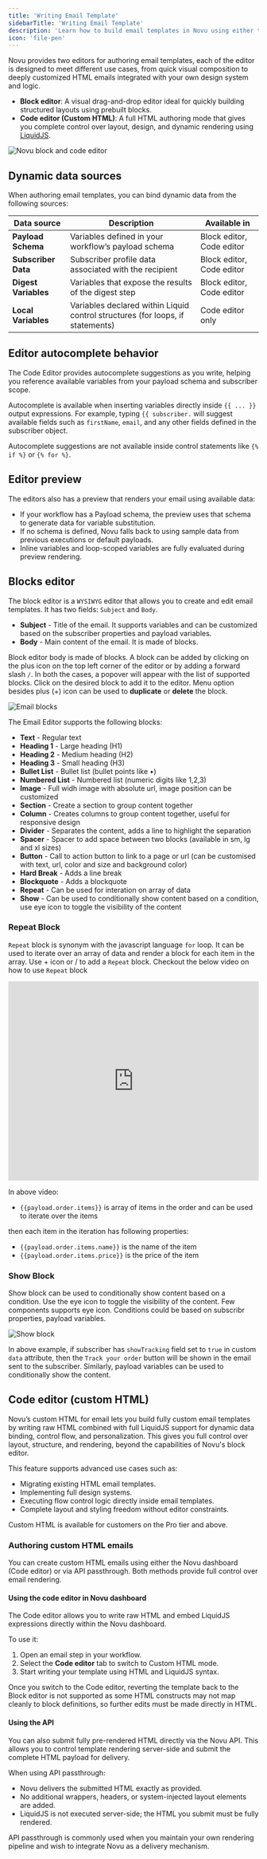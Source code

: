 ```yaml
---
title: 'Writing Email Template'
sidebarTitle: 'Writing Email Template'
description: 'Learn how to build email templates in Novu using either the block editor or code editor (custom HTML)'
icon: 'file-pen'
---
```


Novu provides two editors for authoring email templates, each of the editor is designed to meet different use cases, from quick visual composition to deeply customized HTML emails integrated with your own design system and logic.

- **Block editor**: A visual drag-and-drop editor ideal for quickly building structured layouts using prebuilt blocks.
- **Code editor (Custom HTML)**: A full HTML authoring mode that gives you complete control over layout, design, and dynamic rendering using [LiquidJS](https://liquidjs.com/index.html).

<img
  src="/images/channels-and-providers/email/writing-email-template/block-and-code-editor.png"
  alt="Novu block and code editor"
/>

## Dynamic data sources

When authoring email templates, you can bind dynamic data from the following sources:

| Data source          | Description                                             | Available in              |
| -------------------- | ------------------------------------------------------- | ------------------------- |
| **Payload Schema**   | Variables defined in your workflow’s payload schema     | Block editor, Code editor |
| **Subscriber Data**  | Subscriber profile data associated with the recipient   | Block editor, Code editor |
| **Digest Variables** | Variables that expose the results of the digest step | Block editor, Code editor |
| **Local Variables**  | Variables declared within Liquid control structures (for loops, if statements)     | Code editor only          |

## Editor autocomplete behavior

The Code Editor provides autocomplete suggestions as you write, helping you reference available variables from your payload schema and subscriber scope.

Autocomplete is available when inserting variables directly inside `{{ ... }}` output expressions. For example, typing `{{ subscriber.` will suggest available fields such as `firstName`, `email`, and any other fields defined in the subscriber object.

<Callout>Autocomplete suggestions are not available inside control statements like `{% if %}` or `{% for %}`.</Callout>

## Editor preview

The editors also has a preview that renders your email using available data:

- If your workflow has a Payload schema, the preview uses that schema to generate data for variable substitution.
- If no schema is defined, Novu falls back to using sample data from previous executions or default payloads.
- Inline variables and loop-scoped variables are fully evaluated during preview rendering.

## Blocks editor

The block editor is a `WYSIWYG` editor that allows you to create and edit email templates. It has two fields: `Subject` and `Body`.

- **Subject** - Title of the email. It supports variables and can be customized based on the subscriber properties and payload variables.
- **Body** - Main content of the email. It is made of blocks.

Block editor body is made of blocks. A block can be added by clicking on the plus icon on the top left corner of the editor or by adding a forward slash `/`. In both the cases, a popover will appear with the list of supported blocks. Click on the desired block to add it to the editor. Menu option besides plus (+) icon can be used to **duplicate** or **delete** the block.

<img
  src="/images/channels-and-providers/email/writing-email-template/email-blocks.gif"
  alt="Email blocks"
/>

The Email Editor supports the following blocks:

- **Text** - Regular text
- **Heading 1** - Large heading (H1)
- **Heading 2** - Medium heading (H2)
- **Heading 3** - Small heading (H3)
- **Bullet List** - Bullet list (bullet points like •)
- **Numbered List** - Numbered list (numeric digits like 1,2,3)
- **Image** - Full widh image with absolute url, image position can be customized
- **Section** - Create a section to group content together
- **Column** - Creates columns to group content together, useful for responsive design
- **Divider** - Separates the content, adds a line to highlight the separation
- **Spacer** - Spacer to add space between two blocks (available in sm, lg and xl sizes)
- **Button** - Call to action button to link to a page or url (can be customised with text, url, color and size and background color)
- **Hard Break** - Adds a line break
- **Blockquote** - Adds a blockquote
- **Repeat** - Can be used for interation on array of data
- **Show** - Can be used to conditionally show content based on a condition, use eye icon to toggle the visibility of the content

### Repeat Block

`Repeat` block is synonym with the javascript language `for` loop. It can be used to iterate over an array of data and render a block for each item in the array. Use + icon or / to add a `Repeat` block. Checkout the below video on how to use `Repeat` block

<iframe
  width="100%"
  height="400"
  src="https://www.youtube.com/embed/yC--z0mQ3Bg"
  title="Learn how to use Novu email editor Repeat block"
  frameBorder="0"
  allow="accelerometer; autoplay; clipboard-write; encrypted-media; gyroscope; picture-in-picture; fullscreen"
  allowFullScreen></iframe>

In above video:

- `{{payload.order.items}}` is array of items in the order and can be used to iterate over the items

then each item in the iteration has following properties:

- `{{payload.order.items.name}}` is the name of the item
- `{{payload.order.items.price}}` is the price of the item

### Show Block

Show block can be used to conditionally show content based on a condition. Use the eye icon to toggle the visibility of the content. Few components supports eye icon. Conditions could be based on subscribr properties, payload variables.

<img
  src="/images/channels-and-providers/email/writing-email-template/show-block.gif"
  alt="Show block"
/>

In above example, if subscriber has `showTracking` field set to `true` in custom `data` attribute, then the `Track your order` button will be shown in the email sent to the subscriber. Similarly, payload variables can be used to conditionally show the content.

## Code editor (custom HTML)

Novu’s custom HTML for email lets you build fully custom email templates by writing raw HTML combined with full LiquidJS support for dynamic data binding, control flow, and personalization. This gives you full control over layout, structure, and rendering, beyond the capabilities of Novu's block editor.

This feature supports advanced use cases such as:
- Migrating existing HTML email templates.
- Implementing full design systems.
- Executing flow control logic directly inside email templates.
- Complete layout and styling freedom without editor constraints.

<Callout type='info'>Custom HTML is available for customers on the Pro tier and above.</Callout>

### Authoring custom HTML emails

You can create custom HTML emails using either the Novu dashboard (Code editor) or via API passthrough. Both methods provide full control over email rendering.

#### Using the code editor in Novu dashboard

The Code editor allows you to write raw HTML and embed LiquidJS expressions directly within the Novu dashboard.

To use it:
1. Open an email step in your workflow.
2. Select the **Code editor** tab to switch to Custom HTML mode.
3. Start writing your template using HTML and LiquidJS syntax.

<Callout type='warn'>Once you switch to the Code editor, reverting the template back to the Block editor is not supported as some HTML constructs may not map cleanly to block definitions, so further edits must be made directly in HTML.</Callout>

#### Using the API

You can also submit fully pre-rendered HTML directly via the Novu API. This allows you to control template rendering server-side and submit the complete HTML payload for delivery.

When using API passthrough:

- Novu delivers the submitted HTML exactly as provided.
- No additional wrappers, headers, or system-injected layout elements are added.
- LiquidJS is not executed server-side; the HTML you submit must be fully rendered.

API passthrough is commonly used when you maintain your own rendering pipeline and wish to integrate Novu as a delivery mechanism.


